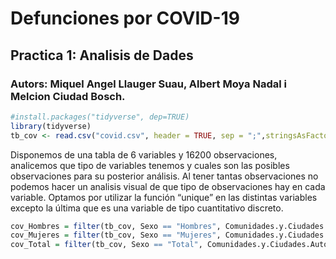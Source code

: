 
# Defunciones por COVID-19
## Practica 1: Analisis de Dades
### Autors: Miquel Angel Llauger Suau, Albert Moya Nadal i Melcion Ciudad Bosch.

```r
#install.packages("tidyverse", dep=TRUE)
library(tidyverse)
tb_cov <- read.csv("covid.csv", header = TRUE, sep = ";",stringsAsFactors = FALSE);
```

Disponemos de una tabla de 6 variables y 16200 observaciones, analicemos que tipo de variables tenemos y cuales son las posibles observaciones para su posterior análisis. Al tener tantas observaciones no podemos hacer un analisis visual de que tipo de observaciones hay en cada variable. Optamos por utilizar la función "unique" en las distintas variables excepto la última que es una variable de tipo cuantitativo discreto.

```r
cov_Hombres = filter(tb_cov, Sexo == "Hombres", Comunidades.y.Ciudades.Autónomas == "", Covid.19 == "Total")
cov_Mujeres = filter(tb_cov, Sexo == "Mujeres", Comunidades.y.Ciudades.Autónomas == "", Covid.19 == "Total")
cov_Total = filter(tb_cov, Sexo == "Total", Comunidades.y.Ciudades.Autónomas == "", Covid.19 == "Total")
```



